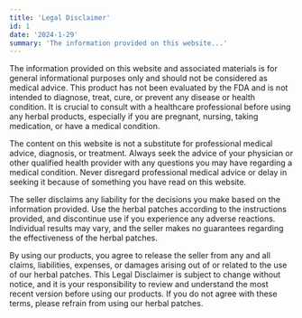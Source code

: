 ```yaml
---
title: 'Legal Disclaimer'
id: 1
date: '2024-1-29'
summary: 'The information provided on this website...'
---
```


The information provided on this website and associated materials is for general informational purposes only and should not be considered as medical advice. This product has not been evaluated by the FDA and is not intended to diagnose, treat, cure, or prevent any disease or health condition. It is crucial to consult with a healthcare professional before using any herbal products, especially if you are pregnant, nursing, taking medication, or have a medical condition.

The content on this website is not a substitute for professional medical advice, diagnosis, or treatment. Always seek the advice of your physician or other qualified health provider with any questions you may have regarding a medical condition. Never disregard professional medical advice or delay in seeking it because of something you have read on this website.

The seller disclaims any liability for the decisions you make based on the information provided. Use the herbal patches according to the instructions provided, and discontinue use if you experience any adverse reactions. Individual results may vary, and the seller makes no guarantees regarding the effectiveness of the herbal patches.

By using our products, you agree to release the seller from any and all claims, liabilities, expenses, or damages arising out of or related to the use of our herbal patches.
This Legal Disclaimer is subject to change without notice, and it is your responsibility to review and understand the most recent version before using our products. If you do not agree with these terms, please refrain from using our herbal patches.
